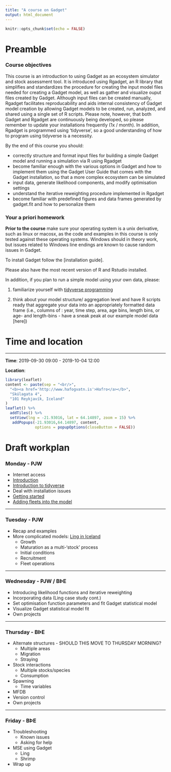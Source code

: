 ```yaml
---
title: "A course on Gadget"
output: html_document
---
```


```r
knitr::opts_chunk$set(echo = FALSE)
```

# Preamble


### Course objectives

This course is an introduction to using Gadget as an ecosystem simulator 
and stock assessment tool. It is introduced using Rgadget, an R library 
that simplifies and standardizes the procedure for creating the input model 
files needed for creating a Gadget model, as well as gather and visualize 
ouput files created by Gadget. Although input files can be created manually,
Rgadget facilitates reproducability and aids internal consistency of Gadget 
model creation by allowing Gadget models to be created, run, analyzed, and 
shared using a single set of R scripts. Please note, however, that both
Gadget and Rgadget are continuously being developed, so please remember to
update your installations frequently (1x / month). In addition, Rgadget is 
programmed using 'tidyverse', so a good understanding of how to program using 
tidyverse is a necessity. 

By the end of this course you should:

* correctly structure and format input files for building a simple Gadget
model and running a simulation via R using Rgadget
* become familiar enough with the various options in Gadget and how to implement
them using the Gadget User Guide that comes with the Gadget installation,
so that a more complex ecosystem can be simulated
* input data, generate likelihood components, and modify optimisation settings 
* understand the iterative reweighting procedure implemented in Rgadget
* become familiar with predefined figures and data frames generated by gadget.fit
and how to personalize them

### Your a priori homework

**Prior to the course** make sure your operating system is a unix derivative, 
such as linux or macosx, as the code and examples in this course is only tested 
against these operating systems. Windows should in theory work, but issues related 
to Windows line endings are known to cause random issues in Gadget. 

To install Gadget follow the [installation guide]. 

Please also have the most recent version of R and Rstudio installed.

In addition, if you plan to run a simple model using your own data, please:

1. familiarize yourself with [tidyverse programming](tidyverse.html)

2. think about your model structure/ aggregation level and have R scripts ready that 
aggregate your data into an appropriately formatted data frame (i.e., columns of :
year, time step, area, age bins, length bins, or age- and length-bins - have a sneak
peak at our example model data [here])

# Time and location
___

__Time__: 2019-09-30 09:00 - 2019-10-04 12:00

__Location__:
```r
library(leaflet)
content <- paste(sep = "<br/>",
  "<b><a href='http://www.hafogvatn.is'>Hafro</a></b>",
  "Skúlagata 4",
  "101 Reykjavík, Iceland"
)
leaflet() %>% 
  addTiles() %>% 
  setView(lng = -21.93016, lat = 64.14897, zoom = 15) %>%
   addPopups(-21.93016,64.14897, content,
             options = popupOptions(closeButton = FALSE))
```

# Draft workplan

### Monday - PJW

* Internet access
* [Introduction](introduction.html)
* [Introduction to tidyverse](tidyverse.html)
* Deal with installation issues
* [Getting started](getting_started.html)
* [Adding fleets into the model](day1_continued.html)

---

### Tuesday - PJW
* Recap and examples 
* More complicated models: [Ling in Iceland](day2_lingmodel.html)
  + Growth
  + Maturation as a multi-'stock' process
  + Initial conditions
  + Recruitment
  + Fleet operations

---

### Wednesday - PJW / BÞE
* Introducing likelihood functions and iterative reweighting
* Incorporating data (Ling case study cont.)
* Set optimisation function parameters and fit Gadget statistical model
* Visualize Gadget statistical model fit
* Own projects

---

### Thursday - BÞE
* Alternate structures - SHOULD THIS MOVE TO THURSDAY MORNING?
  + Multiple areas
  + Migration
  + Straying
* Stock interactions
  + Multiple stocks/species
  + Consumption
* Spawning
  + Time variables
* MFDB
* Version control
* Own projects

---
### Friday - BÞE
* Troubleshooting
  + Known issues
  + Asking for help
* MSE using Gadget
  + Ling 
  + Shrimp
* Wrap up